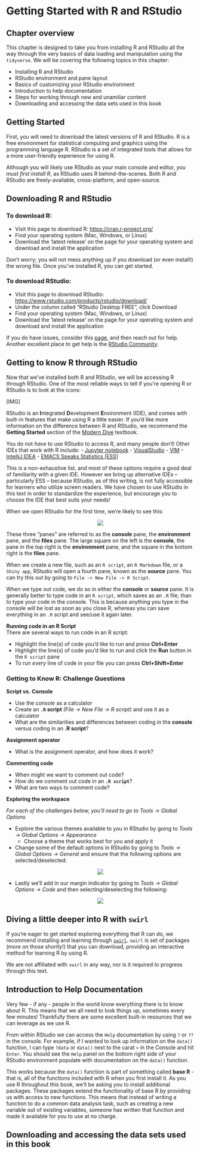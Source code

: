# Getting Started with R and RStudio {#c05}

## Chapter overview

This chapter is designed to take you from installing R and RStudio all the way through the very basics of data loading and manipulation using the `tidyverse`. 
We will be covering the following topics in this chapter: 

- Installing R and RStudio
- RStudio environment and pane layout
- Basics of customizing your RStudio environment
- Introduction to help documentation
- Steps for working through new and unamiliar content
- Downloading and accessing the data sets used in this book

## Getting Started

First, you will need to download the latest versions of R and RStudio. 
R is a free environment for statistical computing and graphics using the programming language R. 
RStudio is a set of integrated tools that allows for a more user-friendly experience for using R.

Although you will likely use RStudio as your main console and editor, _you must first install R_, as RStudio uses R behind-the-scenes. 
Both R and RStudio are freely-available, cross-platform, and open-source.

## Downloading R and RStudio

### To download R:

- Visit this page to download R: [https://cran.r-project.org/](https://cran.r-project.org/)
- Find your operating system (Mac, Windows, or Linux)
- Download the 'latest release' on the page for your operating system and download and install the application

Don't worry; you will not mess anything up if you download (or even install!) the wrong file. 
Once you've installed R, you can get started.

### To download RStudio:

- Visit this page to download RStudio: [https://www.rstudio.com/products/rstudio/download/](https://www.rstudio.com/products/rstudio/download/)
- Under the column called "RStudio Desktop FREE", click Download
- Find your operating system (Mac, Windows, or Linux)
- Download the 'latest release' on the page for your operating system and download and install the application

If you do have issues, consider this [page](https://datacarpentry.org/R-ecology-lesson/), and then reach out for help. 
Another excellent place to get help is the [RStudio Community](https://community.rstudio.com/).

## Getting to know R through RStudio
Now that we've installed both R and RStudio, we will be accessing R _through_ RStudio. 
One of the most reliable ways to tell if you're opening R or RStudio is to look at the icons: 

[IMG]

RStudio is an **I**ntegrated **D**evelopment **E**nvironment (IDE), and comes with built-in features that make using R a little easier. 
If you'd like more information on the difference between R and RStudio, we recommend the **Getting Started** section of the [Modern Dive](https://moderndive.com/1-getting-started.html#) textbook.


You do not _have_ to use RStudio to access R, and many people don't! 
Other IDEs that work with R include:
- [Jupyter notebook](https://jupyter.org/)
- [VisualStudio](https://visualstudio.microsoft.com/services/visual-studio-online/)
- [VIM](https://github.com/jalvesaq/Nvim-R)
- [IntelliJ IDEA](https://plugins.jetbrains.com/plugin/6632-r-language-for-intellij)
- [EMACS Speaks Statistics (ESS)](https://ess.r-project.org/)

This is a non-exhaustive list, and most of these options require a good deal of familiarity with a given IDE.
However we bring up alternative IDEs -- particularly ESS -- because RStudio, as of this writing, is not fully accessible for learners who utilize screen readers.
We have chosen to use RStudio in this text in order to standardize the experience, but encourage you to choose the IDE that best suits your needs!

When we open RStudio for the first time, we're likely to see this:

<center>
![](https://i.imgur.com/2rhZmMg.png?1)
</center>  
  
These three "panes" are referred to as the **console** pane, the **environment** 
pane, and the **files** pane. The large square on the left is the **console**, 
the pane in the top right is the **environment** pane, and the square in the 
bottom right is the **files** pane.  

When we create a new file, such as an `R script`, an `R Markdown` file, or a 
`Shiny app`, RStudio will open a fourth pane, known as the **source** pane. You 
can try this out by going to `File -> New File -> R Script`.

When we type out code, we do so in either the **console** or **source** pane. It 
is generally better to type code in an `R script`, which saves as an `.R` file, 
than to type your code in the console. This is because anything you type in the 
console will be lost as soon as you close R, whereas you can save everything in 
an `.R` script and see/use it again later.  

**Running code in an R Script**  
There are several ways to run code in an R script:  

* Highlight the line(s) of code you'd like to run and press **Ctrl+Enter**  
* Highlight the line(s) of code you'd like to run and click the **Run** button 
in the `R script` pane  
* To run _every_ line of code in your file you can press **Ctrl+Shift+Enter**  

### Getting to Know R: Challenge Questions 
**Script vs. Console**  

* Use the _console_ as a calculator
* Create an **`.R` script** _(File -> New File -> R script)_ and use it as a 
calculator  
* What are the similarities and differences between coding in the **console** 
versus coding in an **.R script**?

**Assignment operator**  

* What is the assignment operator, and how does it work?

**Commenting code**  

* When might we want to comment out code?
* _How_ do we comment out code in an **`.R script`**?
* What are two ways to comment code?

**Exploring the workspace**  

_For each of the challenges below, you'll need to go to Tools -> Global Options_  

* Explore the various themes available to you in RStudio by going to 
_Tools -> Global Options -> Appearance_
    + Choose a theme that works best for you and apply it
* Change some of the default options in RStudio by going to _Tools -> Global 
Options -> General_ and ensure that the following options are selected/deselected:  

<center>
![](https://i.imgur.com/fQ3kitV.png?1)
</center>  

* Lastly we'll add in our margin indicator by going to _Tools -> Global Options 
-> Code_ and then selecting/deselecting the following:  

<center>
![](https://i.imgur.com/YQqTP6i.png?1)
</center>  

## Diving a little deeper into R with `swirl`

If you're eager to get started exploring everything that R can do, we recommend installing and learning through [`swirl`](https://swirlstats.com/students.html). 
`swirl` is set of packages (more on those shortly!) that you can download, providing an interactive method for learning R by using R.

We are not affiliated with `swirl` in any way, nor is it required to progress through this text.   

## Introduction to Help Documentation
Very few - if any - people in the world know everything there is to know about R.
This means that we all need to look things up, sometimes every few minutes!
Thankfully there are some excellent built-in resources that we can leverage as we use R. 

From within RStudio we can access the `Help` documentation by using `?` or `??` in the console.
For example, if I wanted to look up information on the `data()` function, I can type `?data` or `data()` next to the carat `>` in the Console and hit `Enter`. 
You should see the `Help` panel on the bottom right side of your RStudio environment populate with documentation on the `data()` function. 

This works because the `data()` function is part of something called **base R** - that is, all of the functions included with R when you first install it. 
As you use R throughout this book, we'll be asking you to install additional packages.
These packages extend the functionality of base R by providing us with access to new functions. 
This means that instead of writing a function to do a common data analysis task, such as creating a new variable out of existing variables, someone has written that function and made it available for you to use at no charge. 

<!-- ON HOLD - not working as anticipated
One of the functions that can accomplish this task is called `mutate()`. 
What happens when you type `?mutate` (or `mutate()`) into the Console and hit `Enter`?  

We've gotten one of our first error messages!  

[IMG] 

This is a fantastic error message because not only has it told us that something is wrong (there is no documentation for `mutate`), it tells us what we should try to do to solve the error. 
Let's see what happens when we follow the error message instructions by typing `??mutate` (or `??mutate()`) into the Console and hitting `Enter`. 
What happens?-->

## Downloading and accessing the data sets used in this book

<!-- On hold - have we solidified this with the package? 
If yes, link is [here](https://github.com/data-edu/dataedu) -->
